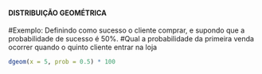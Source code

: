 #### DISTRIBUIÇÃO GEOMÉTRICA ####
#Exemplo: Definindo como sucesso o cliente comprar, e supondo que a probabilidade de sucesso é 50%.
#Qual a probabilidade da primeira venda ocorrer quando o quinto cliente entrar na loja

```r

dgeom(x = 5, prob = 0.5) * 100

```

